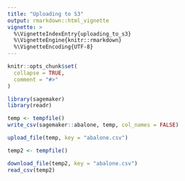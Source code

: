 ```yaml
---
title: "Uploading to S3"
output: rmarkdown::html_vignette
vignette: >
  %\VignetteIndexEntry{uploading_to_s3}
  %\VignetteEngine{knitr::rmarkdown}
  %\VignetteEncoding{UTF-8}
---
```


```r
knitr::opts_chunk$set(
  collapse = TRUE,
  comment = "#>"
)
```

```r
library(sagemaker)
library(readr)

temp <- tempfile()
write_csv(sagemaker::abalone, temp, col_names = FALSE)
```

```r
upload_file(temp, key = "abalone.csv")
```

```r
temp2 <- tempfile()

download_file(temp2, key = "abalone.csv")
read_csv(temp2)
```

